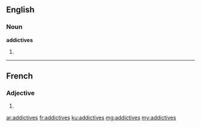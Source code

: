 ==English==

===Noun===
'''addictives'''

# {{plural of|addictive}}

----

==French==

===Adjective===
{{fr-adj-form}} {{f|p}}

# {{form of|feminine plural|[[addictif]]|lang=fr}}

[[ar:addictives]]
[[fr:addictives]]
[[ku:addictives]]
[[mg:addictives]]
[[my:addictives]]
